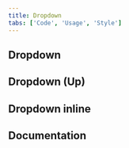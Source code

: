 ```yaml
---
title: Dropdown
tabs: ['Code', 'Usage', 'Style']
---
```


## Dropdown

<ComponentCode
  name="Dropdown"
  component="dropdown"
  variation="dropdown"
  hasReactVersion="dropdown--default"
  hasLightVersion
  hasVueVersion="dropdown--default"
  hasAngularVersion="?path=/story/dropdown--basic"
  codepen="zXrqqw"></ComponentCode>

## Dropdown (Up)

<ComponentCode
  name="Dropdown (Up)"
  component="dropdown"
  variation="dropdown--up"
  codepen="eeGYvQ"
  hasReactVersion="dropdown--default"
  hasLightVersion
  hasVueVersion="dropdown--default&knob-up=true"
  hasAngularVersion="?path=/story/dropdown--basic"
  codepen="ZZQWpB"></ComponentCode>

## Dropdown inline

<ComponentCode
    name="Dropdown inline"
    component="dropdown"
    variation="dropdown--inline"
    hasReactVersion="dropdown--default"
    hasVueVersion="dropdown--default&knob-inline=true"
    hasAngularVersion="?path=/story/dropdown--basic"
    codepen="OGMNRY"
    >
</ComponentCode>
<ComponentReact
    name="Multi select"
    component="MultiSelect"
    variation="MultiSelect"
    hasAngularVersion
    >
</ComponentReact>
<ComponentReact
    name="Filterable multi select"
    component="MultiSelect"
    variation="MultiSelect.Filterable"
    hasAngularVersion
    >
</ComponentReact>
<ComponentReact
    name="Inline multi select"
    component="MultiSelect"
    variation="MultiSelect.Inline"
    hasAngularVersion
    >
</ComponentReact>
<ComponentReact
    name="Combo box"
    component="ComboBox"
    hasAngularVersion
    >
</ComponentReact>

## Documentation

<ComponentDocs component="dropdown" />

